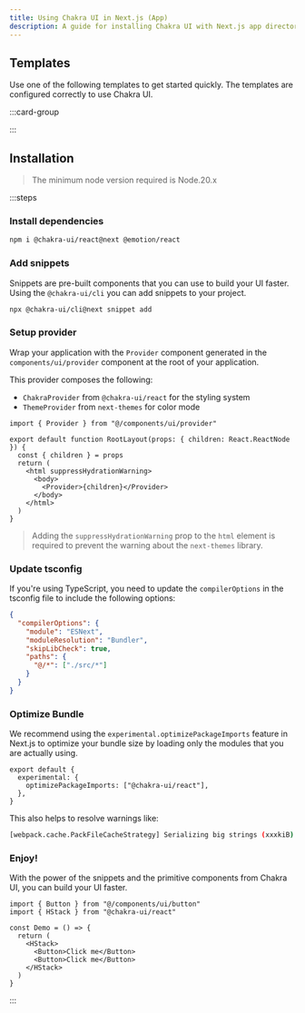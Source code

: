 ```yaml
---
title: Using Chakra UI in Next.js (App)
description: A guide for installing Chakra UI with Next.js app directory
---
```


## Templates

Use one of the following templates to get started quickly. The templates are
configured correctly to use Chakra UI.

:::card-group

<ResourceCard
  type="github"
  title="Next.js app template"
  url="https://github.com/chakra-ui/chakra-ui/tree/main/sandbox/next-app"
/>

<ResourceCard
  type="github"
  title="Next.js pages template"
  url="https://github.com/chakra-ui/chakra-ui/tree/main/sandbox/next-pages"
/>

:::

## Installation

> The minimum node version required is Node.20.x

:::steps

### Install dependencies

```bash
npm i @chakra-ui/react@next @emotion/react
```

### Add snippets

Snippets are pre-built components that you can use to build your UI faster.
Using the `@chakra-ui/cli` you can add snippets to your project.

```bash
npx @chakra-ui/cli@next snippet add
```

### Setup provider

Wrap your application with the `Provider` component generated in the
`components/ui/provider` component at the root of your application.

This provider composes the following:

- `ChakraProvider` from `@chakra-ui/react` for the styling system
- `ThemeProvider` from `next-themes` for color mode

```tsx title="app/layout.tsx" {1,6,8}
import { Provider } from "@/components/ui/provider"

export default function RootLayout(props: { children: React.ReactNode }) {
  const { children } = props
  return (
    <html suppressHydrationWarning>
      <body>
        <Provider>{children}</Provider>
      </body>
    </html>
  )
}
```

> Adding the `suppressHydrationWarning` prop to the `html` element is required
> to prevent the warning about the `next-themes` library.

### Update tsconfig

If you're using TypeScript, you need to update the `compilerOptions` in the
tsconfig file to include the following options:

```json
{
  "compilerOptions": {
    "module": "ESNext",
    "moduleResolution": "Bundler",
    "skipLibCheck": true,
    "paths": {
      "@/*": ["./src/*"]
    }
  }
}
```

### Optimize Bundle

We recommend using the `experimental.optimizePackageImports` feature in Next.js
to optimize your bundle size by loading only the modules that you are actually
using.

```tsx title="next.config.mjs" {3}
export default {
  experimental: {
    optimizePackageImports: ["@chakra-ui/react"],
  },
}
```

This also helps to resolve warnings like:

```sh
[webpack.cache.PackFileCacheStrategy] Serializing big strings (xxxkiB)
```

### Enjoy!

With the power of the snippets and the primitive components from Chakra UI, you
can build your UI faster.

```tsx
import { Button } from "@/components/ui/button"
import { HStack } from "@chakra-ui/react"

const Demo = () => {
  return (
    <HStack>
      <Button>Click me</Button>
      <Button>Click me</Button>
    </HStack>
  )
}
```

:::
